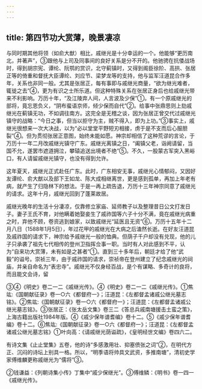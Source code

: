 ```yaml
---
---
---
```

title: 第四节功大赏薄，晚景凄凉
---



与同时期其他将领（如俞大猷）相比，戚继光是十分幸运的一个。他能够“更历南北，并著声”，③跟他与上司及同事间的良好关系是分不开的。他驰骋在抗倭战场时，得到胡宗宪、谭纶、阮鹗的赏识，北守蓟镇时，又得到阁臣徐阶、高拱、张居正等的倚重和督抚大臣谭纶、刘应节、梁梦龙等的支持，他与监军汪道昆合作多年，关系也非同一般。尤其是张居正，每有事即与戚继光商量，“欲为继光难者，辄徙之去”④，更为有识之士所乐道。但这种特殊关系在张居正身后也给戚继光带来不利影响。万历十年，“及江陵弃人间，人言波及少保”①。有一个原戚继光的部将，竟忘恩负义，“阴布蜚语京师，倾少保而自代”②。给事中张鼎思则上劾戚继光在蓟镇无功，不如调往南方。这完全是无稽之谈，因为张居正曾交代过戚继光镇守的战略：“今日之事，但当以拒守为主，贼不得入，即为上功。”③事实上，戚继光很想来一次大决战，以为“必以堂堂平野短刃相接，虏于是不支而后心服胆裂”④。但为贯彻张居正意图，始终未能如愿。神宗却相信了这种荒谬的言论，于万历十一年二月改戚继光镇守广东。戚继光离镇之日，“阖镇父老，诣阙请留，当国不允，遂罢市遮道拥泣，攀辕追送出境者不绝”⑤。不久，一股蒙古军突入黑峪口，有人请留戚继光镇守，也没有得到允许。

这年夏天，戚继光正式赴任广东。此时，广东相安无事，戚继光心情郁闷，又因好友谭纶、俞大猷以及部下王如龙、陈大成相继离世，更是感到孤单，再加上年老有病，就产生了归隐林下的想法。于是一再上疏告退，万历十三年神宗同意了戚继光的请求。这年十月，戚继光回到了蓬莱故居。

戚继光晚年的生活十分凄凉，仅靠修立家庙、延师教子以及整理昔日公文打发日子。妻子王氏不育，对他瞒着她娶妾生了戚祚国等六子十分不满，竟在戚继光病重之时，弃他不顾，卷资逃到娘家，以致戚继光“延医且无资”⑥。万历十五年十二月八日（1588年1月5日），年过花甲的戚继光在大病之后溘然长逝。在好友汪道昆及戚祚国的请求下，神宗给予戚继光一般的恤典。但荫子千户却没有兑现，他的儿子只承袭了祖先七代相传的登州卫指挥佥事一职。当时有人对此感到不平，认为“自来功大赏薄，未有如是之甚者”①。直到三十多年后，朝廷才给了他“武毅”的谥号。崇祯三年，由于戚祚国的请求，崇祯帝在登州建立了纪念戚继光的祠庙，并亲自命名为“表忠寺”。戚继光不仅身经百战，是个有谋略、多奇计的良将，而且能文会诗，留

③④《明史》卷二一二《戚继光传》。④《明史》卷二一二《戚继光传》。①焦竑:《国朝献征录》卷一○六《都督府一》；汪道昆：《左都督孟诸戚公继光墓志铭》。②焦竑:《国朝献征录》卷一○六《都督府一》；汪道昆：《左都督孟诸戚公继光墓志铭》。③张居正：《张太岳文集》卷三二《答总兵戚南塘援击土蛮之策》，上海古籍出版社1984年版。④《戚少保年谱耆编》卷十二。⑤《戚少保年谱耆编》卷十二。⑥焦竑:《国朝献征录》卷一○六《都督府一》；汪道昆：《左都督孟诸戚公继光墓志铭》①叶向高：《请戚继光荫谥疏》，《皇明经世文编》卷四六二。

有诗文集《止止堂集》五卷，他的诗“多感激用壮、抑塞偾张之词”②，在明代方正、沉闷的诗坛上别具一格。所以，“明季语将帅具文武资，多推南塘”，清初史学家傅维麟更称戚继光为“儒将”③。

②钱谦益：《列朝诗集小传》丁集中“戚少保继光”。③傅维鳞：《明书》卷一四一《戚继光传》。